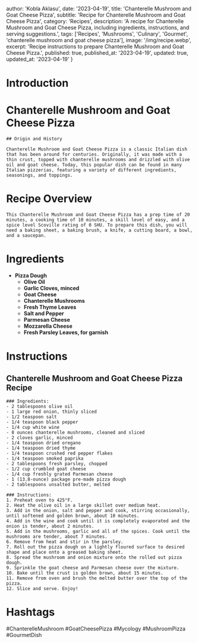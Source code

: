 
  author: 'Kobla Aklasu',
  date: '2023-04-19',
  title: 'Chanterelle Mushroom and Goat Cheese Pizza',
  subtitle: 'Recipe for Chanterelle Mushroom and Goat Cheese Pizza',
  category: 'Recipes',
  description: 'A recipe for Chanterelle Mushroom and Goat Cheese Pizza, including ingredients, instructions, and serving suggestions.',
  tags: ['Recipes', 'Mushrooms', 'Culinary', 'Gourmet', 'chanterelle mushroom and goat cheese pizza'],
  image: '/img/recipe.webp',
  excerpt: 'Recipe instructions to prepare Chanterelle Mushroom and Goat Cheese Pizza.',
  published: true,
  published_at: '2023-04-19',
  updated: true,
  updated_at: '2023-04-19'
}


  # Introduction

# Chanterelle Mushroom and Goat Cheese Pizza
    
    ## Origin and History
    
    Chanterelle Mushroom and Goat Cheese Pizza is a classic Italian dish that has been around for centuries. Originally, it was made with a thin crust, topped with chanterelle mushrooms and drizzled with olive oil and goat cheese. Today, this popular dish can be found in many Italian pizzerias, featuring a variety of different ingredients, seasonings, and toppings.

# Recipe Overview

    This Chanterelle Mushroom and Goat Cheese Pizza has a prep time of 20 minutes, a cooking time of 10 minutes, a skill level of easy, and a spice level Scoville rating of 0 SHU. To prepare this dish, you will need a baking sheet, a baking brush, a knife, a cutting board, a bowl, and a saucepan.

# Ingredients

- **Pizza Dough**
    - **Olive Oil** 
    - **Garlic Cloves, minced**
    - **Goat Cheese**
    - **Chanterelle Mushrooms**
    - **Fresh Thyme Leaves**
    - **Salt and Pepper**
    - **Parmesan Cheese**
    - **Mozzarella Cheese** 
    - **Fresh Parsley Leaves, for garnish**

# Instructions

## Chanterelle Mushroom and Goat Cheese Pizza Recipe
    
    ### Ingredients:
    - 2 tablespoons olive oil
    - 1 large red onion, thinly sliced
    - 1/2 teaspoon salt
    - 1/4 teaspoon black pepper
    - 1/4 cup white wine
    - 8 ounces chanterelle mushrooms, cleaned and sliced
    - 2 cloves garlic, minced
    - 1/4 teaspoon dried oregano
    - 1/4 teaspoon dried thyme
    - 1/4 teaspoon crushed red pepper flakes
    - 1/4 teaspoon smoked paprika
    - 2 tablespoons fresh parsley, chopped
    - 1/2 cup crumbled goat cheese
    - 1/4 cup freshly grated Parmesan cheese
    - 1 (13.8-ounce) package pre-made pizza dough
    - 2 tablespoons unsalted butter, melted
    
    ### Instructions:
    1. Preheat oven to 425°F.
    2. Heat the olive oil in a large skillet over medium heat.
    3. Add in the onion, salt and pepper and cook, stirring occasionally, until softened and golden brown, about 10 minutes.
    4. Add in the wine and cook until it is completely evaporated and the onion is tender, about 2 minutes.
    5. Add in the mushrooms, garlic and all of the spices. Cook until the mushrooms are tender, about 7 minutes.
    6. Remove from heat and stir in the parsley.
    7. Roll out the pizza dough on a lightly floured surface to desired shape and place onto a greased baking sheet.
    8. Spread the mushroom and onion mixture onto the rolled out pizza dough.
    9. Sprinkle the goat cheese and Parmesan cheese over the mixture.
    10. Bake until the crust is golden brown, about 15 minutes.
    11. Remove from oven and brush the melted butter over the top of the pizza.
    12. Slice and serve. Enjoy!

# Hashtags

#ChanterelleMushroom #GoatCheesePizza #Mycology #MushroomPizza #GourmetDish



